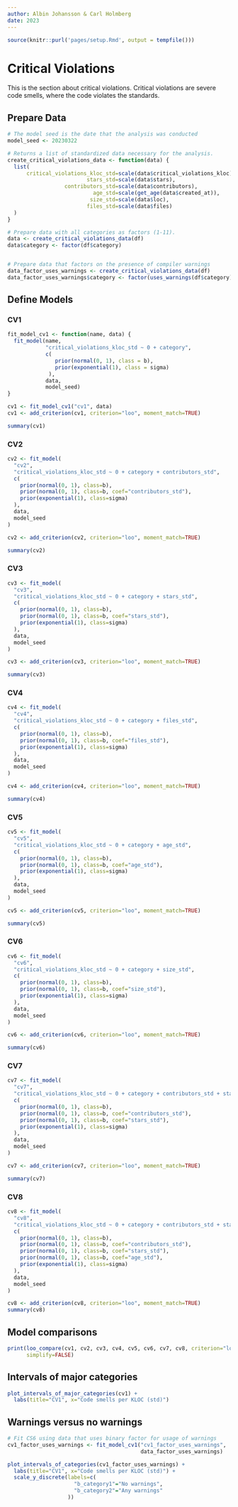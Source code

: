 ```yaml
---
author: Albin Johansson & Carl Holmberg
date: 2023
---
```


```r
source(knitr::purl('pages/setup.Rmd', output = tempfile()))
```


# Critical Violations

This is the section about critical violations.
Critical violations are severe code smells, where the code violates the standards.

## Prepare Data

```r
# The model seed is the date that the analysis was conducted
model_seed <- 20230322

# Returns a list of standardized data necessary for the analysis.
create_critical_violations_data <- function(data) {
  list(
      critical_violations_kloc_std=scale(data$critical_violations_kloc),
                         stars_std=scale(data$stars),
                  contributors_std=scale(data$contributors),
                           age_std=scale(get_age(data$created_at)),
                          size_std=scale(data$loc),
                         files_std=scale(data$files)
  )
}

# Prepare data with all categories as factors (1-11).
data <- create_critical_violations_data(df)
data$category <- factor(df$category)


# Prepare data that factors on the presence of compiler warnings
data_factor_uses_warnings <- create_critical_violations_data(df)
data_factor_uses_warnings$category <- factor(uses_warnings(df$category))
```

## Define Models

### CV1
```r
fit_model_cv1 <- function(name, data) {
  fit_model(name, 
            "critical_violations_kloc_std ~ 0 + category", 
            c(
               prior(normal(0, 1), class = b),
               prior(exponential(1), class = sigma)
             ),
            data,
            model_seed)
}

cv1 <- fit_model_cv1("cv1", data)
cv1 <- add_criterion(cv1, criterion="loo", moment_match=TRUE)

summary(cv1)
```

### CV2
```r
cv2 <- fit_model(
  "cv2",
  "critical_violations_kloc_std ~ 0 + category + contributors_std",
  c(
    prior(normal(0, 1), class=b),
    prior(normal(0, 1), class=b, coef="contributors_std"),
    prior(exponential(1), class=sigma)
  ),
  data,
  model_seed
)

cv2 <- add_criterion(cv2, criterion="loo", moment_match=TRUE)

summary(cv2)
```

### CV3
```r
cv3 <- fit_model(
  "cv3",
  "critical_violations_kloc_std ~ 0 + category + stars_std",
  c(
    prior(normal(0, 1), class=b),
    prior(normal(0, 1), class=b, coef="stars_std"),
    prior(exponential(1), class=sigma)
  ),
  data,
  model_seed
)

cv3 <- add_criterion(cv3, criterion="loo", moment_match=TRUE)

summary(cv3)
```
### CV4
```r
cv4 <- fit_model(
  "cv4",
  "critical_violations_kloc_std ~ 0 + category + files_std",
  c(
    prior(normal(0, 1), class=b),
    prior(normal(0, 1), class=b, coef="files_std"),
    prior(exponential(1), class=sigma)
  ),
  data,
  model_seed
)

cv4 <- add_criterion(cv4, criterion="loo", moment_match=TRUE)

summary(cv4)
```

### CV5
```r
cv5 <- fit_model(
  "cv5",
  "critical_violations_kloc_std ~ 0 + category + age_std",
  c(
    prior(normal(0, 1), class=b),
    prior(normal(0, 1), class=b, coef="age_std"),
    prior(exponential(1), class=sigma)
  ),
  data,
  model_seed
)

cv5 <- add_criterion(cv5, criterion="loo", moment_match=TRUE)

summary(cv5)
```

### CV6
```r
cv6 <- fit_model(
  "cv6",
  "critical_violations_kloc_std ~ 0 + category + size_std",
  c(
    prior(normal(0, 1), class=b),
    prior(normal(0, 1), class=b, coef="size_std"),
    prior(exponential(1), class=sigma)
  ),
  data,
  model_seed
)

cv6 <- add_criterion(cv6, criterion="loo", moment_match=TRUE)

summary(cv6)
```

### CV7
```r
cv7 <- fit_model(
  "cv7",
  "critical_violations_kloc_std ~ 0 + category + contributors_std + stars_std",
  c(
    prior(normal(0, 1), class=b),
    prior(normal(0, 1), class=b, coef="contributors_std"),
    prior(normal(0, 1), class=b, coef="stars_std"),
    prior(exponential(1), class=sigma)
  ),
  data,
  model_seed
)

cv7 <- add_criterion(cv7, criterion="loo", moment_match=TRUE)

summary(cv7)
```

### CV8
```r
cv8 <- fit_model(
  "cv8",
  "critical_violations_kloc_std ~ 0 + category + contributors_std + stars_std + age_std",
  c(
    prior(normal(0, 1), class=b),
    prior(normal(0, 1), class=b, coef="contributors_std"),
    prior(normal(0, 1), class=b, coef="stars_std"),
    prior(normal(0, 1), class=b, coef="age_std"),
    prior(exponential(1), class=sigma)
  ),
  data,
  model_seed
)

cv8 <- add_criterion(cv8, criterion="loo", moment_match=TRUE)
summary(cv8)
```

## Model comparisons

```r
print(loo_compare(cv1, cv2, cv3, cv4, cv5, cv6, cv7, cv8, criterion="loo"),
      simplify=FALSE)
```

## Intervals of major categories
```r
plot_intervals_of_major_categories(cv1) +
  labs(title="CV1", x="Code smells per KLOC (std)")
```

## Warnings versus no warnings

```r
# Fit CS6 using data that uses binary factor for usage of warnings
cv1_factor_uses_warnings <- fit_model_cv1("cv1_factor_uses_warnings",
                                          data_factor_uses_warnings)

plot_intervals_of_categories(cv1_factor_uses_warnings) +
  labs(title="CV1", x="Code smells per KLOC (std)") +
  scale_y_discrete(labels=c(
                     "b_category1"="No warnings",
                     "b_category2"="Any warnings"
                   ))
```
